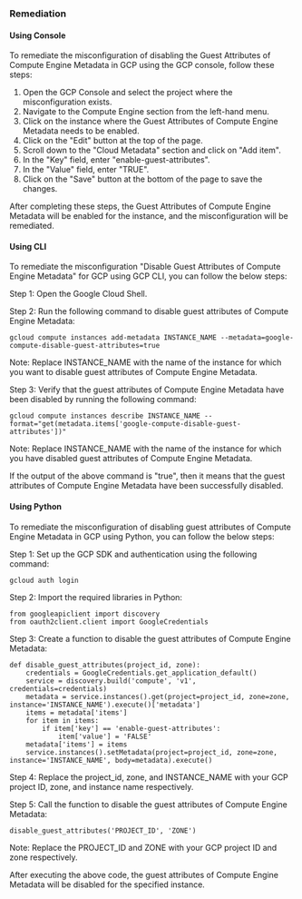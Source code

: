 ### Remediation

#### Using Console

To remediate the misconfiguration of disabling the Guest Attributes of Compute Engine Metadata in GCP using the GCP console, follow these steps:

1. Open the GCP Console and select the project where the misconfiguration exists.
2. Navigate to the Compute Engine section from the left-hand menu.
3. Click on the instance where the Guest Attributes of Compute Engine Metadata needs to be enabled.
4. Click on the "Edit" button at the top of the page.
5. Scroll down to the "Cloud Metadata" section and click on "Add item".
6. In the "Key" field, enter "enable-guest-attributes".
7. In the "Value" field, enter "TRUE".
8. Click on the "Save" button at the bottom of the page to save the changes.

After completing these steps, the Guest Attributes of Compute Engine Metadata will be enabled for the instance, and the misconfiguration will be remediated.

#### Using CLI

To remediate the misconfiguration "Disable Guest Attributes of Compute Engine Metadata" for GCP using GCP CLI, you can follow the below steps:

Step 1: Open the Google Cloud Shell.

Step 2: Run the following command to disable guest attributes of Compute Engine Metadata:

```
gcloud compute instances add-metadata INSTANCE_NAME --metadata=google-compute-disable-guest-attributes=true
```

Note: Replace INSTANCE_NAME with the name of the instance for which you want to disable guest attributes of Compute Engine Metadata.

Step 3: Verify that the guest attributes of Compute Engine Metadata have been disabled by running the following command:

```
gcloud compute instances describe INSTANCE_NAME --format="get(metadata.items['google-compute-disable-guest-attributes'])"
```

Note: Replace INSTANCE_NAME with the name of the instance for which you have disabled guest attributes of Compute Engine Metadata.

If the output of the above command is "true", then it means that the guest attributes of Compute Engine Metadata have been successfully disabled.

#### Using Python

To remediate the misconfiguration of disabling guest attributes of Compute Engine Metadata in GCP using Python, you can follow the below steps:

Step 1: Set up the GCP SDK and authentication using the following command:

```
gcloud auth login
```

Step 2: Import the required libraries in Python:

```
from googleapiclient import discovery
from oauth2client.client import GoogleCredentials
```

Step 3: Create a function to disable the guest attributes of Compute Engine Metadata:

```
def disable_guest_attributes(project_id, zone):
    credentials = GoogleCredentials.get_application_default()
    service = discovery.build('compute', 'v1', credentials=credentials)
    metadata = service.instances().get(project=project_id, zone=zone, instance='INSTANCE_NAME').execute()['metadata']
    items = metadata['items']
    for item in items:
        if item['key'] == 'enable-guest-attributes':
            item['value'] = 'FALSE'
    metadata['items'] = items
    service.instances().setMetadata(project=project_id, zone=zone, instance='INSTANCE_NAME', body=metadata).execute()
```

Step 4: Replace the project_id, zone, and INSTANCE_NAME with your GCP project ID, zone, and instance name respectively.

Step 5: Call the function to disable the guest attributes of Compute Engine Metadata:

```
disable_guest_attributes('PROJECT_ID', 'ZONE')
```

Note: Replace the PROJECT_ID and ZONE with your GCP project ID and zone respectively.

After executing the above code, the guest attributes of Compute Engine Metadata will be disabled for the specified instance.

